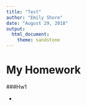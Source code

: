 ```yaml
---
title: "Test"
author: "Emily Shore"
date: "August 29, 2018"
output: 
  html_document: 
    theme: sandstone
---
```



# My Homework

###Hw1

*
